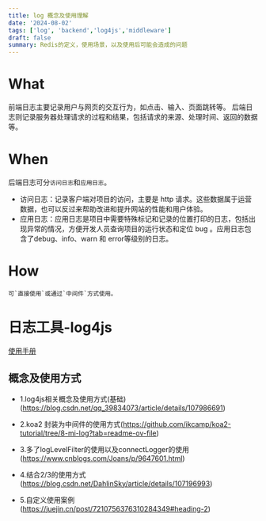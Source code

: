 ```yaml
---
title: log 概念及使用理解
date: '2024-08-02'
tags: ['log', 'backend','log4js','middleware']
draft: false
summary: Redis的定义，使用场景，以及使用后可能会造成的问题
---
```


# What
前端日志主要记录用户与网页的交互行为，如点击、输入、页面跳转等。
后端日志则记录服务器处理请求的过程和结果，包括请求的来源、处理时间、返回的数据等。

# When 
后端日志可分`访问日志`和`应用日志`。
- 访问日志：记录客户端对项目的访问，主要是 http 请求。这些数据属于运营数据，也可以反过来帮助改进和提升网站的性能和用户体验。
- 应用日志：应用日志是项目中需要特殊标记和记录的位置打印的日志，包括出现异常的情况，方便开发人员查询项目的运行状态和定位 bug 。应用日志包含了debug、info、warn 和 error等级别的日志。

# How

    可`直接使用`或通过`中间件`方式使用。


# 日志工具-log4js

[使用手册](https://blog.csdn.net/qq_37012965/article/details/124932263?ydreferer=aHR0cHM6Ly93d3cuZ29vZ2xlLmNvbS8%3D)

## 概念及使用方式 
   - 1.log4js相关概念及使用方式(基础)(https://blog.csdn.net/qq_39834073/article/details/107986691)

   - 2.koa2 封装为中间件的使用方式(https://github.com/ikcamp/koa2-tutorial/tree/8-mi-log?tab=readme-ov-file)

   - 3.多了logLevelFilter的使用以及connectLogger的使用(https://www.cnblogs.com/Joans/p/9647601.html)

   - 4.结合2/3的使用方式(https://blog.csdn.net/DahlinSky/article/details/107196993)

   - 5.自定义使用案例(https://juejin.cn/post/7210756376310284349#heading-2)


